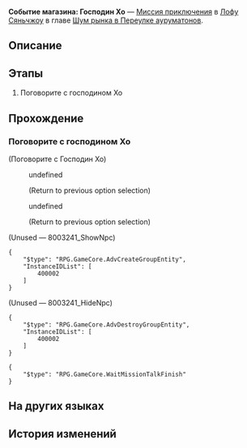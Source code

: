 {{Дополнить|Диалоги.}}
{{Миссия Инфобокс
|id              = 8003241
|Название        = 
|Изображение     = Миссия Событие магазина Господин Хо.png
|Тип             = Миссия приключения
|События         = 
|Глава           = Шум рынка в Переулке ауруматонов
|Условия         = Завершена [[Миссия приключения]] ''[[Событие магазина: Господин Хо]]''
|Персонажи       = Господин Хо; Первопроходец
|СтартЛокация    = [[Лофу Сяньчжоу]] — [[Переулок ауруматонов]]
|Мир             = Лофу Сяньчжоу
|Предыдущая      = 
|Следующая       = 
|Награды         = Путеводитель путешественника*2; Кредиты*20 000
}}
'''Событие магазина: Господин Хо''' — [[Миссия приключения]] в [[Лофу Сяньчжоу]] в главе [[Шум рынка в Переулке ауруматонов]].

==Описание==
{{Описание|<!--официальное описание из Перекрёстка судеб-->}}

==Этапы==
# Поговорите с господином Хо

==Прохождение==
{{Дополнить}}


===Поговорите с господином Хо===
{{Описание миссии|локация=Переулок ауруматонов|Чтобы оживить Переулок ауруматонов, торговая гильдия стремится в полной мере использовать логистику причала и наладить тесное сотрудничество с торговцами в Переулке.<br />Торговая гильдия послала вас убедить господина Хо установить сотрудничество с гильдией. Однако сейчас у господина Хо хлопот полон рот...}}
{{Диалог Начало}}

;(Поговорите с Господин Хо)
<!--Unknown TalkSentence: 800324131-->
:{{Диалог|Arrow}} undefined
:<!--Unknown TalkSentence: 800324133-->
:<!--Unknown TalkSentence: 800324134-->
:<!--Unknown TalkSentence: 800324137-->
:;(Return to previous option selection)
:{{Диалог|Arrow}} undefined
:<!--Unknown TalkSentence: 800324136-->
:<!--Unknown TalkSentence: 800324137-->
:;(Return to previous option selection)
;(Unused &mdash; 8003241_ShowNpc)
<pre>{
	"$type": "RPG.GameCore.AdvCreateGroupEntity",
	"InstanceIDList": [
		400002
	]
}</pre>

;(Unused &mdash; 8003241_HideNpc)
<pre>{
	"$type": "RPG.GameCore.AdvDestroyGroupEntity",
	"InstanceIDList": [
		400002
	]
}</pre>
<!--Unknown TalkSentence: 800324121-->
<pre>{
	"$type": "RPG.GameCore.WaitMissionTalkFinish"
}</pre>
{{Диалог Конец}}

==На других языках==
{{На других языках
|en   = Merchant Event: Mr. Huo
|zhs  = 商铺事件•霍三哥
|zht  = 商鋪事件•霍三哥
|ja   = 店舗イベント・霍三兄
|ko   = 상점 사건•곽세찌
|es   = Evento de tienda: Sr. Huo
|fr   = Événement de magasin&nbsp;: Monsieur Huo
|ru   = Событие магазина: Господин Хо
|th   = อิเวนต์ร้านค้า: คุณ Huo
|vi   = Sự Kiện Cửa Tiệm - Anh Huo
|de   = Händlerereignis: Herr Huo
|id   = Event Toko: Tuan Huo
|pt   = Evento de Comerciante: Sr. Huo
}}

==История изменений==
{{История изменений|2.7}}
